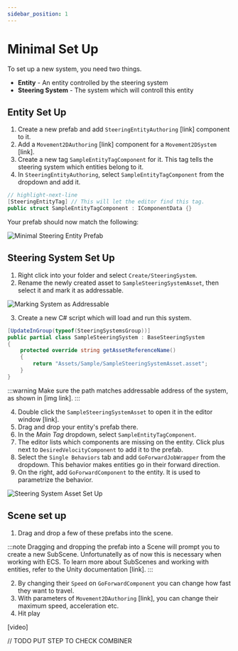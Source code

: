 ```yaml
---
sidebar_position: 1
---
```


# Minimal Set Up

To set up a new system, you need two things.

- **Entity** - An entity controlled by the steering system
- **Steering System** - The system which will controll this entity

## Entity Set Up 

1. Create a new prefab and add `SteeringEntityAuthoring` [link] component to it.
2. Add a `Movement2DAuthoring` [link] component for a `Movement2DSystem` [link].
3. Create a new tag `SampleEntityTagComponent` for it. This tag tells the steering system which entities belong to it.
4. In `SteeringEntityAuthoring`, select `SampleEntityTagComponent` from the dropdown and add it.

```csharp title="SampleEntityTag.cs"
// highlight-next-line
[SteeringEntityTag] // This will let the editor find this tag. 
public struct SampleEntityTagComponent : IComponentData {}
```

Your prefab should now match the following:

![Minimal Steering Entity Prefab](./imgs/MinimalSteeringEntity.png)

## Steering System Set Up

1. Right click into your folder and select `Create/SteeringSystem`. 
2. Rename the newly created asset to `SampleSteeringSystemAsset`, then select it and mark it as addressable. 

![Marking System as Addressable](./imgs/AddressablePath.png)

3. Create a new C# script which will load and run this system. 

```csharp title="SampleEntityTagComponent.cs"
[UpdateInGroup(typeof(SteeringSystemsGroup))]
public partial class SampleSteeringSystem : BaseSteeringSystem
{
    protected override string getAssetReferenceName()
    {
        return "Assets/Sample/SampleSteeringSystemAsset.asset";
    }
}
```
:::warning
Make sure the path matches addressable address of the system, as shown in [img link].
:::

4. Double click the `SampleSteeringSystemAsset` to open it in the editor window [link]. 
5. Drag and drop your entity's prefab there. 
6. In the *Main Tag* dropdown, select `SampleEntityTagComponent`.
7. The editor lists which components are missing on the entity. Click plus next to `DesiredVelocityComponent` to add it to the prefab. 
8. Select the `Single Behaviors` tab and add `GoForwardJobWrapper` from the dropdown. This behavior makes entities go in their forward direction.
9. On the right, add `GoForwardComponent` to the entity. It is used to parametrize the behavior.

![Steering System Asset Set Up](./imgs/SteeringSystem.png)

## Scene set up
1. Drag and drop a few of these prefabs into the scene.

:::note
Dragging and dropping the prefab into a Scene will prompt you to create a new SubScene. Unfortunatelly as of now this is necessary when working with ECS. To learn more about SubScenes and working with entities, refer to the Unity documentation [link].
:::

2. By changing their `Speed` on `GoForwardComponent` you can change how fast they want to travel. 
3. With parameters of `Movement2DAuthoring` [link], you can change their maximum speed, acceleration etc.
4. Hit play

[video]

// TODO PUT STEP TO CHECK COMBINER